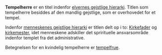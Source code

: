 {{title:Tempelherre}}
{{author:Laura Holmegaard}}
{{timestamp:2009-10-16T11:34:22Z}}
{{copyright:Tempelherre}}
'''Tempelherre''' er en titel indenfor [[elvernes gejstlige hierarki]].
Titlen som tempelherre besiddes af den mandlig gejstlige, som er overhovedet for et tempel.

Indenfor [[menneskenes gejstlige hierarki]] er titlen delt op i to: [[Kirkefader]] og [[kirkemester]], idet menneskene adskiller det sprirituelle ansvarsområde indenfor templet fra det administrative.

Betegnelsen for en kvindelig tempelherre er [[tempelfrue]].